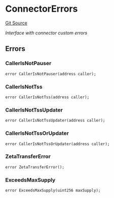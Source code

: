 # ConnectorErrors
[Git Source](https://github.com/zeta-chain/protocol-contracts/blob/main/docs/src/contracts/evm/legacy/ConnectorErrors.sol)

*Interface with connector custom errors*


## Errors
### CallerIsNotPauser

```solidity
error CallerIsNotPauser(address caller);
```

### CallerIsNotTss

```solidity
error CallerIsNotTss(address caller);
```

### CallerIsNotTssUpdater

```solidity
error CallerIsNotTssUpdater(address caller);
```

### CallerIsNotTssOrUpdater

```solidity
error CallerIsNotTssOrUpdater(address caller);
```

### ZetaTransferError

```solidity
error ZetaTransferError();
```

### ExceedsMaxSupply

```solidity
error ExceedsMaxSupply(uint256 maxSupply);
```

